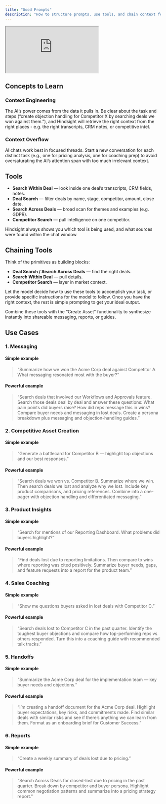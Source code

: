 ```yaml
---
title: "Good Prompts"
description: "How to structure prompts, use tools, and chain context for better results"
---
```


<iframe src="https://www.loom.com/embed/42f7cef436a945eeb56ad06048af1b3f?sid=52799ce6-e853-4b71-aa0e-29f837d69678" className="w-full aspect-video"
></iframe>

## Concepts to Learn

### Context Engineering
The AI’s power comes from the data it pulls in. Be clear about the task and steps (“create objection handling for Competitor X by searching deals we won against them.”), and Hindsight will retrieve the right context from the right places -  e.g. the right transcripts, CRM notes, or competitive intel.

### Context Overflow
AI chats work best in focused threads. Start a new conversation for each distinct task (e.g., one for pricing analysis, one for coaching prep) to avoid oversaturating the AI’s attention span with too much irrelevant context.

## Tools
- **Search Within Deal** — look inside one deal’s transcripts, CRM fields, notes.
- **Deal Search** — filter deals by name, stage, competitor, amount, close date.
- **Search Across Deals** — broad scan for themes and examples (e.g. GDPR).
- **Competitor Search** — pull intelligence on one competitor.

Hindsight always shows you which tool is being used, and what sources were found within the chat window.

## Chaining Tools
Think of the primitives as building blocks:
- **Deal Search / Search Across Deals** — find the right deals.
- **Search Within Deal** — pull details.
- **Competitor Search** — layer in market context.

Let the model decide how to use these tools to accomplish your task, or provide specific instructions for the model to follow. Once you have the right context, the rest is simple prompting to get your ideal output.

Combine these tools with the “Create Asset” functionality to synthesize instantly into shareable messaging, reports, or guides.

## Use Cases

### 1. Messaging

#### Simple example
> “Summarize how we won the Acme Corp deal against Competitor A. What messaging resonated most with the buyer?”

#### Powerful example
> “Search deals that involved our Workflows and Approvals feature. Search those deals deal by deal and answer these questions: What pain points did buyers raise? How did reps message this in wins? 
Compare buyer needs and messaging in lost deals. Create a persona breakdown plus messaging and objection-handling guides.”

### 2. Competitive Asset Creation

#### Simple example
> “Generate a battlecard for Competitor B — highlight top objections and our best responses.”

#### Powerful example
> “Search deals we won vs. Competitor B. Summarize where we win. Then search deals we lost and analyze why we lost. Include key product comparisons, and pricing references. Combine into a one-pager with objection handling and differentiated messaging.”

### 3. Product Insights

#### Simple example
> “Search for mentions of our Reporting Dashboard. What problems did buyers highlight?”

#### Powerful example
> “Find deals lost due to reporting limitations. Then compare to wins where reporting was cited positively. Summarize buyer needs, gaps, and feature requests into a report for the product team.”

### 4. Sales Coaching

#### Simple example
> “Show me questions buyers asked in lost deals with Competitor C.”

#### Powerful example
> “Search deals lost to Competitor C in the past quarter. Identify the toughest buyer objections and compare how top-performing reps vs. others responded. Turn this into a coaching guide with recommended talk tracks.”

### 5. Handoffs

#### Simple example
> “Summarize the Acme Corp deal for the implementation team — key buyer needs and objections.”

#### Powerful example
> “I’m creating a handoff document for the Acme Corp deal. Highlight buyer expectations, key risks, and commitments made. Find similar deals with similar risks and see if there’s anything we can learn from them. Format as an onboarding brief for Customer Success.”

### 6. Reports

#### Simple example
> “Create a weekly summary of deals lost due to pricing.”

#### Powerful example
> “Search Across Deals for closed-lost due to pricing in the past quarter. Break down by competitor and buyer persona. Highlight common negotiation patterns and summarize into a pricing strategy report.”

